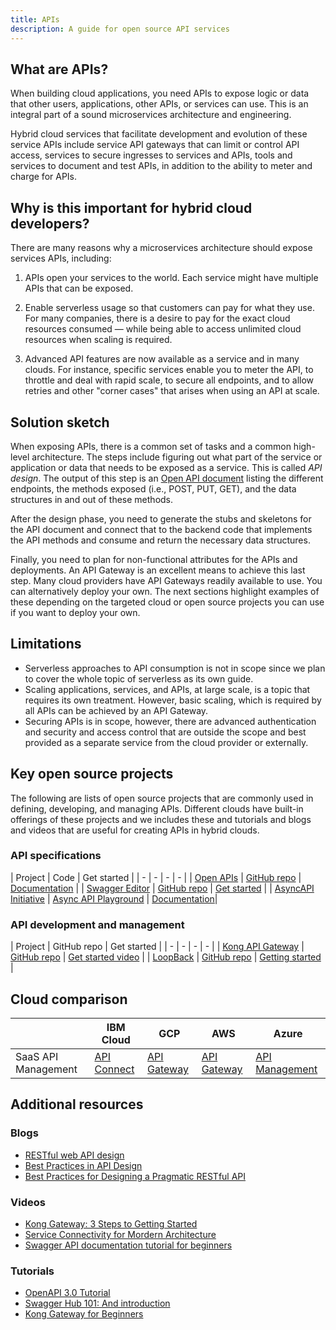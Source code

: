 ```yaml
---
title: APIs
description: A guide for open source API services
---
```


## What are APIs?

When building cloud applications, you need APIs to expose logic or data that other users, applications, other APIs, or services can use. This is an integral part of a sound microservices architecture and engineering.

Hybrid cloud services that facilitate development and evolution of these service APIs include service API gateways that can limit or control API access, services to secure ingresses to services and APIs, tools and services to document and test APIs, in addition to the ability to meter and charge for APIs.

## Why is this important for hybrid cloud developers?

There are many reasons why a microservices architecture should expose services APIs, including:

1. APIs open your services to the world. Each service might have multiple APIs that can be exposed.

2. Enable serverless usage so that customers can pay for what they use. For many companies, there is a desire to pay for the exact cloud resources consumed — while being able to access unlimited cloud resources when scaling is required.

3. Advanced API features are now available as a service and in many clouds. For instance, specific services enable you to meter the API, to throttle and deal with rapid scale, to secure all endpoints, and to allow retries and other "corner cases" that arises when using an API at scale.

## Solution sketch

When exposing APIs, there is a common set of tasks and a common high-level architecture. The steps include figuring out what part of the service or application or data that needs to be exposed as a service. This is called *API design*. The output of this step is an [Open API document](https://swagger.io/specification/) listing the different endpoints, the methods exposed (i.e., POST, PUT, GET), and the data structures in and out of these methods.

After the design phase, you need to generate the stubs and skeletons for the API document and connect that to the backend code that implements the API methods and consume and return the necessary data structures.

Finally, you need to plan for non-functional attributes for the APIs and deployments. An API Gateway is an excellent means to achieve this last step. Many cloud providers have API Gateways readily available to use. You can alternatively deploy your own. The next sections highlight examples of these depending on the targeted cloud or open source projects you can use if you want to deploy your own.

## Limitations

* Serverless approaches to API consumption is not in scope since we plan to cover the whole topic of serverless as its own guide.
* Scaling applications, services, and APIs, at large scale, is a topic that requires its own treatment. However, basic scaling, which is required by all APIs can be achieved by an API Gateway.
* Securing APIs is in scope, however, there are advanced authentication and security and access control that are outside the scope and best provided as a separate service from the cloud provider or externally.

## Key open source projects

The following are lists of open source projects that are commonly used in defining, developing, and managing APIs. Different clouds have built-in offerings of these projects and we includes these and tutorials and blogs and videos that are useful for creating APIs in hybrid clouds.

### API specifications

| Project | Code | Get started |
| - | - | - | - |
| [Open APIs](https://www.openapis.org) | [GitHub repo](https://github.com/OAI/OpenAPI-Specification) | [Documentation](https://oai.github.io/Documentation) |
| [Swagger Editor](https://swagger.io/tools/swagger-editor/) | [GitHub repo](https://github.com/swagger-api/swagger-editor) | [Get started](https://editor.swagger.io/) |
| [AsyncAPI Initiative](https://www.asyncapi.com/) | [Async API Playground](https://playground.asyncapi.io/) | [Documentation](https://www.asyncapi.com/docs/getting-started)|

### API development and management

| Project | GitHub repo | Get started |
| - | - | - | - |
| [Kong API Gateway](https://konghq.com/)  | [GitHub repo](https://github.com/Kong/kong) | [Get started video](https://konghq.com/videos/kong-gateway-for-beginners) |
| [LoopBack](https://loopback.io/) | [GitHub repo](https://github.com/loopbackio/loopback-next) | [Getting started](https://loopback.io/getting-started.html) |

## Cloud comparison

|  | IBM Cloud | GCP | AWS | Azure |
| - | - | - | - | - |
| SaaS API Management | [API Connect](https://www.ibm.com/cloud/api-connect) | [API Gateway](https://cloud.google.com/api-gateway/) | [API Gateway](https://aws.amazon.com/api-gateway/) | [API Management](https://azure.microsoft.com/en-us/services/api-management) |

## Additional resources

### Blogs

* [RESTful web API design](https://docs.microsoft.com/en-us/azure/architecture/best-practices/api-design)
* [Best Practices in API Design](https://swagger.io/resources/articles/best-practices-in-api-design/)
* [Best Practices for Designing a Pragmatic RESTful API](https://www.vinaysahni.com/best-practices-for-a-pragmatic-restful-api)

### Videos

* [Kong Gateway: 3 Steps to Getting Started](https://youtu.be/F-YphLgKuz4)
* [Service Connectivity for Mordern Architecture](https://youtu.be/kGZyAEVioWg)
* [Swagger API documentation tutorial for beginners](https://youtu.be/7MS1Z_1c5CU)

### Tutorials

* [OpenAPI 3.0 Tutorial](https://support.smartbear.com/swaggerhub/docs/tutorials/openapi-3-tutorial.html)
* [Swagger Hub 101: And introduction](https://swagger.io/blog/api-development/swaggerhub-101-ondemand-tutorial/)
* [Kong Gateway for Beginners](https://konghq.com/videos/kong-gateway-for-beginners/)

